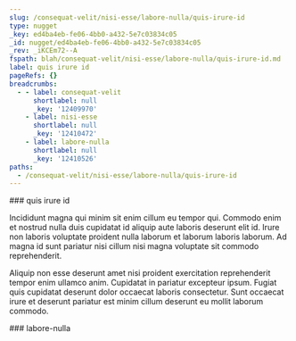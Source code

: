 ```yaml
---
slug: /consequat-velit/nisi-esse/labore-nulla/quis-irure-id
type: nugget
_key: ed4ba4eb-fe06-4bb0-a432-5e7c03834c05
_id: nugget/ed4ba4eb-fe06-4bb0-a432-5e7c03834c05
_rev: _iKCEm72--A
fspath: blah/consequat-velit/nisi-esse/labore-nulla/quis-irure-id.md
label: quis irure id
pageRefs: {}
breadcrumbs:
  - - label: consequat-velit
      shortlabel: null
      _key: '12409970'
    - label: nisi-esse
      shortlabel: null
      _key: '12410472'
    - label: labore-nulla
      shortlabel: null
      _key: '12410526'
paths:
  - /consequat-velit/nisi-esse/labore-nulla/quis-irure-id
---
```


<NuggetArea>
<Nugget slug="/consequat-velit/nisi-esse/labore-nulla/quis-irure-id" type="nugget" _key="ed4ba4eb-fe06-4bb0-a432-5e7c03834c05" _id="nugget/ed4ba4eb-fe06-4bb0-a432-5e7c03834c05" _rev="_iKCEm72--A" fspath="blah/consequat-velit/nisi-esse/labore-nulla/quis-irure-id.md" label="quis irure id" paths="/consequat-velit/nisi-esse/labore-nulla/quis-irure-id">
<NuggetBody>
### quis irure id

Incididunt magna qui minim sit enim cillum eu tempor qui. Commodo enim et nostrud nulla duis cupidatat id aliquip aute laboris deserunt elit id. Irure non laboris voluptate proident nulla laborum et laborum laboris laborum. Ad magna id sunt pariatur nisi cillum nisi magna voluptate sit commodo reprehenderit.

Aliquip non esse deserunt amet nisi proident exercitation reprehenderit tempor enim ullamco anim. Cupidatat in pariatur excepteur ipsum. Fugiat quis cupidatat deserunt dolor occaecat laboris consectetur. Sunt occaecat irure et deserunt pariatur est minim cillum deserunt eu mollit laborum commodo.

</NuggetBody>
<Breadcrumbs>
<Crumbs>
<Crumb _key="12409970" label="consequat-velit" /><Crumb _key="12410472" label="nisi-esse" /><Crumb _key="12410526" label="labore-nulla" />
</Crumbs>
</Breadcrumbs>
</Nugget>

<NuggetsInbound>
</NuggetsInbound>
<NuggetsOutbound>
</NuggetsOutbound>
</NuggetArea>
<PassagesInbound>
<Passage direction="inbound" type="passage" _key="12410526" _id="passage/12410526" _rev="_iKCEm72---" label="labore-nulla" passage="labore-nulla" fspath="blah/consequat-velit/nisi-esse/labore-nulla" paths="/consequat-velit/nisi-esse/labore-nulla" slug="/consequat-velit/nisi-esse/labore-nulla">
<NuggetBody>
### labore-nulla

</NuggetBody>
<Breadcrumbs>
<Crumbs>
<Crumb _key="12409970" label="consequat-velit" /><Crumb _key="12410472" label="nisi-esse" />
</Crumbs>
</Breadcrumbs>
</Passage>

</PassagesInbound>
<PassagesOutbound>
</PassagesOutbound>